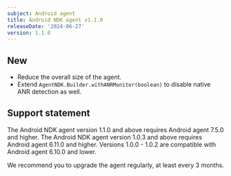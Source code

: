 ```yaml
---
subject: Android agent
title: Android NDK agent v1.1.0
releaseDate: '2024-06-27'
version: 1.1.0
---
```


## New

* Reduce the overall size of the agent.
* Extend `AgentNDK.Builder.withANRMonitor(boolean)` to disable native ANR detection as well.

## Support statement

The Android NDK agent version 1.1.0 and above requires Android agent 7.5.0 and higher. 
The Android NDK agent version 1.0.3 and above requires Android agent 6.11.0 and higher. 
Versions 1.0.0 - 1.0.2 are compatible with Android agent 6.10.0 and lower.

We recommend you to upgrade the agent regularly, at least every 3 months.
